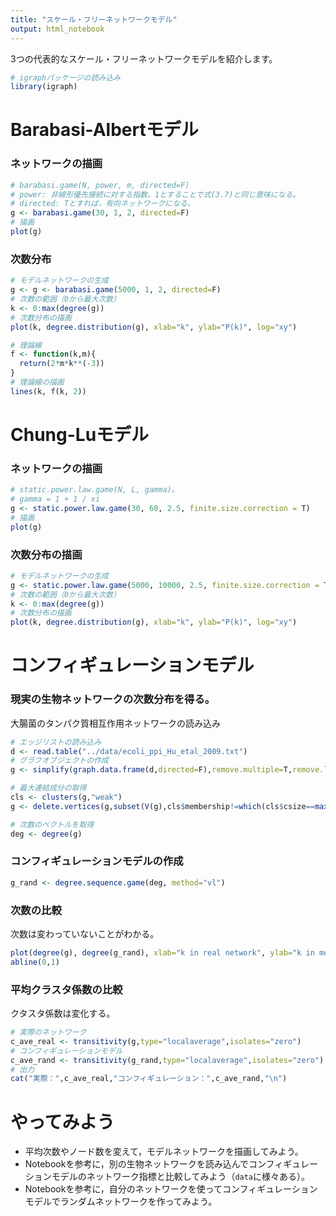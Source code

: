 ```yaml
---
title: "スケール・フリーネットワークモデル"
output: html_notebook
---
```

3つの代表的なスケール・フリーネットワークモデルを紹介します。


```r
# igraphパッケージの読み込み
library(igraph)
```

# Barabasi-Albertモデル
### ネットワークの描画
```r
# barabasi.game(N, power, m, directed=F)
# power: 非線形優先接続に対する指数。1とすることで式(3.7)と同じ意味になる。
# directed: Tとすれば，有向ネットワークになる。
g <- barabasi.game(30, 1, 2, directed=F)
# 描画
plot(g)
```

### 次数分布
```r
# モデルネットワークの生成
g <- g <- barabasi.game(5000, 1, 2, directed=F)
# 次数の範囲（0から最大次数）
k <- 0:max(degree(g))
# 次数分布の描画
plot(k, degree.distribution(g), xlab="k", ylab="P(k)", log="xy")

# 理論線
f <- function(k,m){
  return(2*m*k**(-3))
}
# 理論線の描画
lines(k, f(k, 2))
```
# Chung-Luモデル
### ネットワークの描画
```r
# static.power.law.game(N, L, gamma)。
# gamma = 1 + 1 / xi
g <- static.power.law.game(30, 60, 2.5, finite.size.correction = T)
# 描画
plot(g)
```
### 次数分布の描画
```r
# モデルネットワークの生成
g <- static.power.law.game(5000, 10000, 2.5, finite.size.correction = T)
# 次数の範囲（0から最大次数）
k <- 0:max(degree(g))
# 次数分布の描画
plot(k, degree.distribution(g), xlab="k", ylab="P(k)", log="xy")
```

# コンフィギュレーションモデル
### 現実の生物ネットワークの次数分布を得る。
大腸菌のタンパク質相互作用ネットワークの読み込み
```r
# エッジリストの読み込み
d <- read.table("../data/ecoli_ppi_Hu_etal_2009.txt")
# グラフオブジェクトの作成
g <- simplify(graph.data.frame(d,directed=F),remove.multiple=T,remove.loops=T)

# 最大連結成分の取得
cls <- clusters(g,"weak")
g <- delete.vertices(g,subset(V(g),cls$membership!=which(cls$csize==max(cls$csize))[[1]]))

# 次数のベクトルを取得
deg <- degree(g)
```

### コンフィギュレーションモデルの作成
```r
g_rand <- degree.sequence.game(deg, method="vl") 
```

### 次数の比較
次数は変わっていないことがわかる。
```r
plot(degree(g), degree(g_rand), xlab="k in real network", ylab="k in model network")
abline(0,1)
```
### 平均クラスタ係数の比較
クタスタ係数は変化する。
```r
# 実際のネットワーク
c_ave_real <- transitivity(g,type="localaverage",isolates="zero")
# コンフィギュレーションモデル
c_ave_rand <- transitivity(g_rand,type="localaverage",isolates="zero")
# 出力
cat("実際：",c_ave_real,"コンフィギュレーション：",c_ave_rand,"\n")
```

# やってみよう
  + 平均次数やノード数を変えて，モデルネットワークを描画してみよう。
  + Notebookを参考に，別の生物ネットワークを読み込んでコンフィギュレーションモデルのネットワーク指標と比較してみよう（``data``に様々ある）。
  + Notebookを参考に，自分のネットワークを使ってコンフィギュレーションモデルでランダムネットワークを作ってみよう。